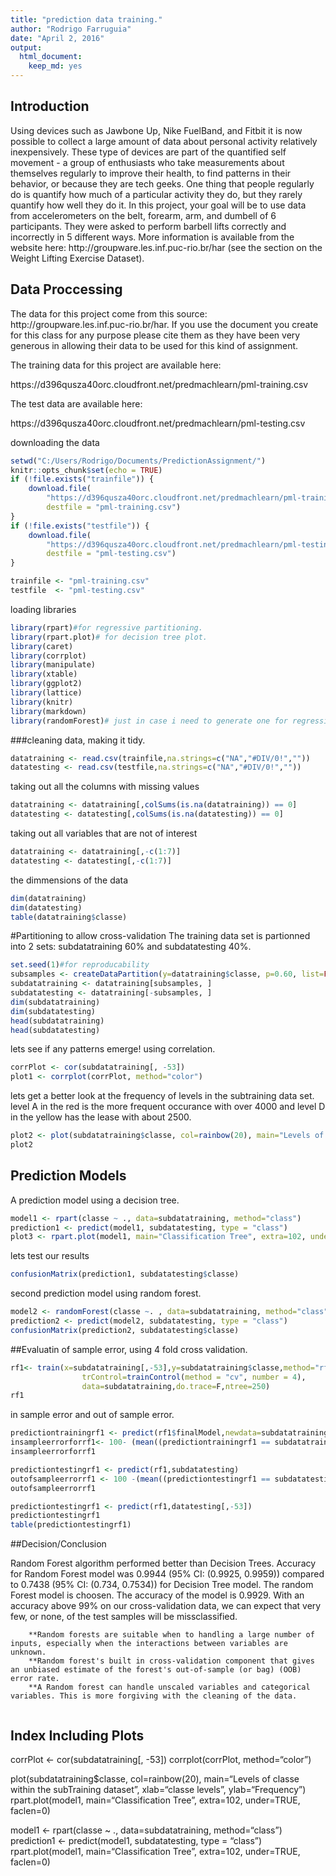 ```yaml
---
title: "prediction data training."
author: "Rodrigo Farruguia"
date: "April 2, 2016"
output: 
  html_document: 
    keep_md: yes
---
```


## Introduction

Using devices such as Jawbone Up, Nike FuelBand, and Fitbit it is now possible to collect a large amount of data about personal activity relatively inexpensively. These type of devices are part of the quantified self movement - a group of enthusiasts who take measurements about themselves regularly to improve their health, to find patterns in their behavior, or because they are tech geeks. One thing that people regularly do is quantify how much of a particular activity they do, but they rarely quantify how well they do it. In this project, your goal will be to use data from accelerometers on the belt, forearm, arm, and dumbell of 6 participants. They were asked to perform barbell lifts correctly and incorrectly in 5 different ways. More information is available from the website here: http://groupware.les.inf.puc-rio.br/har (see the section on the Weight Lifting Exercise Dataset).

## Data Proccessing 
The data for this project come from this source: http://groupware.les.inf.puc-rio.br/har. If you use the document you create for this class for any purpose please cite them as they have been very generous in allowing their data to be used for this kind of assignment.

The training data for this project are available here:

https://d396qusza40orc.cloudfront.net/predmachlearn/pml-training.csv

The test data are available here:

https://d396qusza40orc.cloudfront.net/predmachlearn/pml-testing.csv

downloading the data

```r
setwd("C:/Users/Rodrigo/Documents/PredictionAssignment/")
knitr::opts_chunk$set(echo = TRUE)
if (!file.exists("trainfile")) {
    download.file(
        "https://d396qusza40orc.cloudfront.net/predmachlearn/pml-training.csv",
        destfile = "pml-training.csv")
}
if (!file.exists("testfile")) {
    download.file(
        "https://d396qusza40orc.cloudfront.net/predmachlearn/pml-testing.csv",
        destfile = "pml-testing.csv")
}

trainfile <- "pml-training.csv"
testfile  <- "pml-testing.csv"
```
loading libraries

```r
library(rpart)#for regressive partitioning.
library(rpart.plot)# for decision tree plot.
library(caret)
library(corrplot)
library(manipulate)
library(xtable)
library(ggplot2)
library(lattice)
library(knitr)
library(markdown)
library(randomForest)# just in case i need to generate one for regression
```
###cleaning data, making it tidy.

```r
datatraining <- read.csv(trainfile,na.strings=c("NA","#DIV/0!",""))
datatesting <- read.csv(testfile,na.strings=c("NA","#DIV/0!",""))
```
taking out all the columns with missing values 

```r
datatraining <- datatraining[,colSums(is.na(datatraining)) == 0]
datatesting <- datatesting[,colSums(is.na(datatesting)) == 0]
```
taking out all variables that are not of interest
```r
datatraining <- datatraining[,-c(1:7)]
datatesting <- datatesting[,-c(1:7)]
```

the dimmensions of the data

```r
dim(datatraining)
dim(datatesting)
table(datatraining$classe)
```

#Partitioning to allow cross-validation
The training data set is partionned into 2 sets: subdatatraining 60% and subdatatesting 40%.


```r
set.seed(1)#for reproducability
subsamples <- createDataPartition(y=datatraining$classe, p=0.60, list=FALSE)
subdatatraining <- datatraining[subsamples, ] 
subdatatesting <- datatraining[-subsamples, ]
dim(subdatatraining)
dim(subdatatesting)
head(subdatatraining)
head(subdatatesting)
```

lets see if any patterns emerge! using correlation.


```r
corrPlot <- cor(subdatatraining[, -53])
plot1 <- corrplot(corrPlot, method="color")

```

lets get a better look at the frequency of levels in the subtraining data set. level A in the red is the more frequent occurance with over 4000 and level D in the yellow has the lease with about 2500. 

```r
plot2 <- plot(subdatatraining$classe, col=rainbow(20), main="Levels of classe within the subdatatraining dataset", xlab="classe levels", ylab="Frequency")
plot2
```

## Prediction Models
A prediction model using a decision tree. 

```r
model1 <- rpart(classe ~ ., data=subdatatraining, method="class")
prediction1 <- predict(model1, subdatatesting, type = "class")
plot3 <- rpart.plot(model1, main="Classification Tree", extra=102, under=TRUE, faclen=0)

```

lets test our results 

```r
confusionMatrix(prediction1, subdatatesting$classe)
```

second prediction model using random forest. 

```r
model2 <- randomForest(classe ~. , data=subdatatraining, method="class")
prediction2 <- predict(model2, subdatatesting, type = "class")
confusionMatrix(prediction2, subdatatesting$classe)
```

##Evaluatin of sample error, using 4 fold cross validation. 

```r
rf1<- train(x=subdatatraining[,-53],y=subdatatraining$classe,method="rf",
                trControl=trainControl(method = "cv", number = 4),
                data=subdatatraining,do.trace=F,ntree=250)
rf1
```

in sample error and out of sample error. 

```r
predictiontrainingrf1 <- predict(rf1$finalModel,newdata=subdatatraining)
insampleerrorforrf1<- 100- (mean((predictiontrainingrf1 == subdatatraining$classe)*1)*100)
insampleerrorforrf1

predictiontestingrf1 <- predict(rf1,subdatatesting)
outofsampleerrorrf1 <- 100 -(mean((predictiontestingrf1 == subdatatesting$classe)*1)*100)
outofsampleerrorrf1

predictiontestingrf1 <- predict(rf1,datatesting[,-53])
predictiontestingrf1
table(predictiontestingrf1)

```



##Decision/Conclusion

Random Forest algorithm performed better than Decision Trees.
Accuracy for Random Forest model was 0.9944 (95% CI: (0.9925, 0.9959)) compared to 0.7438 (95% CI: (0.734, 0.7534)) for Decision Tree model. The random Forest model is choosen. The accuracy of the model is 0.9929. With an accuracy above 99% on our cross-validation data, we can expect that very few, or none, of the test samples will be missclassified.

        **Random forests are suitable when to handling a large number of inputs, especially when the interactions between variables are unknown.
        **Random forest's built in cross-validation component that gives an unbiased estimate of the forest's out-of-sample (or bag) (OOB) error rate.
        **A Random forest can handle unscaled variables and categorical variables. This is more forgiving with the cleaning of the data.
        

## Index Including Plots

corrPlot <- cor(subdatatraining[, -53])
corrplot(corrPlot, method="color")


plot(subdatatraining$classe, col=rainbow(20), main="Levels of classe within the subTraining dataset", xlab="classe levels", ylab="Frequency")
rpart.plot(model1, main="Classification Tree", extra=102, under=TRUE, faclen=0)

model1 <- rpart(classe ~ ., data=subdatatraining, method="class")
prediction1 <- predict(model1, subdatatesting, type = "class")
rpart.plot(model1, main="Classification Tree", extra=102, under=TRUE, faclen=0)



